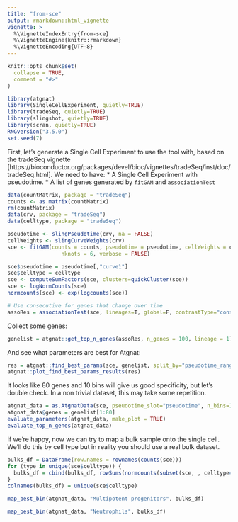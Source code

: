 ```yaml
---
title: "from-sce"
output: rmarkdown::html_vignette
vignette: >
  %\VignetteIndexEntry{from-sce}
  %\VignetteEngine{knitr::rmarkdown}
  %\VignetteEncoding{UTF-8}
---
```


```r
knitr::opts_chunk$set(
  collapse = TRUE,
  comment = "#>"
)
```

```r
library(atgnat)
library(SingleCellExperiment, quietly=TRUE)
library(tradeSeq, quietly=TRUE)
library(slingshot, quietly=TRUE)
library(scran, quietly=TRUE)
RNGversion("3.5.0")
set.seed(7)
```

First, let's generate a Single Cell Experiment to use the tool with, based on the tradeSeq vignette [https://bioconductor.org/packages/devel/bioc/vignettes/tradeSeq/inst/doc/tradeSeq.html]. We need to have:
* A Single Cell Experiment with pseudotime. 
* A list of genes generated by `fitGAM` and `associationTest`  

```r
data(countMatrix, package = "tradeSeq")
counts <- as.matrix(countMatrix)
rm(countMatrix)
data(crv, package = "tradeSeq")
data(celltype, package = "tradeSeq")

pseudotime <- slingPseudotime(crv, na = FALSE)
cellWeights <- slingCurveWeights(crv)
sce <- fitGAM(counts = counts, pseudotime = pseudotime, cellWeights = cellWeights,
                 nknots = 6, verbose = FALSE)

sce$pseudotime = pseudotime[,"curve1"]
sce$celltype = celltype
sce <- computeSumFactors(sce, clusters=quickCluster(sce))
sce <- logNormCounts(sce)
normcounts(sce) <- exp(logcounts(sce))

# Use consecutive for genes that change over time
assoRes = associationTest(sce, lineages=T, global=F, contrastType="consecutive")
```

Collect some genes: 
```r
genelist = atgnat::get_top_n_genes(assoRes, n_genes = 100, lineage = 1)
```

And see what parameters are best for Atgnat:
```r
res = atgnat::find_best_params(sce, genelist, split_by="pseudotime_range", pseudotime_slot="pseudotime")
atgnat::plot_find_best_params_results(res)
```

It looks like 80 genes and 10 bins will give us good specificity, but let's double check. In a non trivial dataset, this may take some repetition.

```r
atgnat_data = as.AtgnatData(sce, pseudotime_slot="pseudotime", n_bins=10)
atgnat_data@genes = genelist[1:80]
evaluate_parameters(atgnat_data, make_plot = TRUE)
evaluate_top_n_genes(atgnat_data)
```

If we're happy, now we can try to map a bulk sample onto the single cell. We'll do this by cell type but in reality you should use a real bulk dataset.

```r
bulks_df = DataFrame(row.names = rownames(counts(sce)))
for (type in unique(sce$celltype)) {
  bulks_df = cbind(bulks_df, rowSums(normcounts(subset(sce, , celltype==type))))
}
colnames(bulks_df) = unique(sce$celltype)

map_best_bin(atgnat_data, "Multipotent progenitors", bulks_df)

map_best_bin(atgnat_data, "Neutrophils", bulks_df)
```

